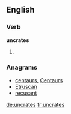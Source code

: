 ==English==

===Verb===
'''uncrates'''

# {{en-third-person singular of|uncrate}}

===Anagrams===
* [[centaurs#English|centaurs]], [[Centaurs#English|Centaurs]]
* [[Etruscan#English|Etruscan]]
* [[recusant#English|recusant]]

[[de:uncrates]]
[[fr:uncrates]]